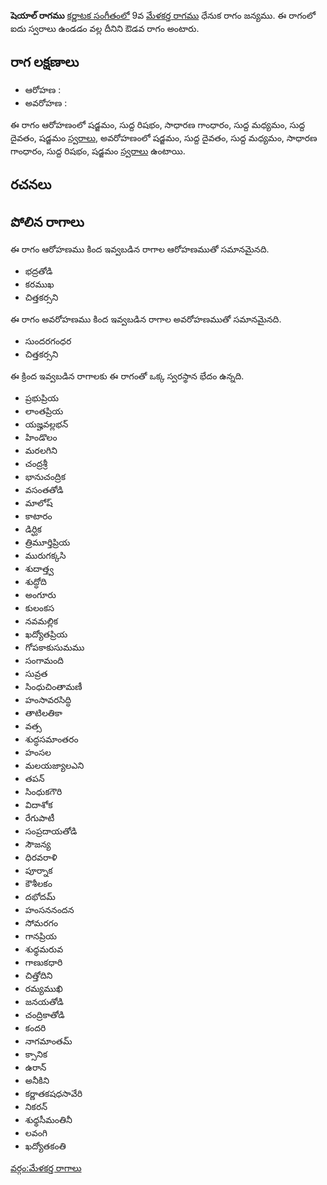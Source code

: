 {{Infobox ragam
	| name          	= షెయాల్
	| synonym	    	= 
	| mela          	= 
	| chakra        	= 
	| janaka        	= 
	| type          	= ఔడవ
	| arohanam      	= {{svaraC|S|R1|G2|M1|D1|S'}} 
	| avarohanam    	= {{svaraC|S'|D1|M1|G2|R1|S}}
	| jeeva         	=
	| chhaya        	=
	| nyasa         	=
	| vishesha      	= 
	| equivalent  		= 
}}
{{కర్ణాటక సంగీత రాగాలు}}
'''షెయాల్ రాగము''' [[కర్ణాటక సంగీతం]]లో 9వ [[మేళకర్త రాగము]] ధేనుక రాగం జన్యము.  ఈ రాగంలో ఐదు స్వరాలు ఉండడం వల్ల దీనిని ఔడవ రాగం అంటారు.


==రాగ లక్షణాలు==


* ఆరోహణ : {{svaraC|S|R1|G2|M1|D1|S'}} 
* అవరోహణ : {{svaraC|S'|D1|M1|G2|R1|S}}

ఈ రాగం ఆరోహణంలో షడ్జమం, సుద్ద రిషభం, సాధారణ గాంధారం, సుద్ద మధ్యమం, సుద్ద దైవతం, షడ్జమం [[స్వరాలు]], అవరోహణంలో షడ్జమం, సుద్ద దైవతం, సుద్ద మధ్యమం, సాధారణ గాంధారం, సుద్ద రిషభం, షడ్జమం [[స్వరాలు]] ఉంటాయి.

==రచనలు==



==పోలిన రాగాలు==
ఈ రాగం ఆరోహణము కింద ఇవ్వబడిన రాగాల ఆరోహణముతో సమానమైనది.
* భద్రతోడి
* కరముఖ
* చిత్తకర్సని

ఈ రాగం అవరోహణము కింద ఇవ్వబడిన రాగాల అవరోహణముతో సమానమైనది.
* సుందరగంధర
* చిత్తకర్సని

ఈ క్రింద ఇవ్వబడిన రాగాలకు ఈ రాగంతో ఒక్క స్వరస్థాన భేదం ఉన్నది.
* ప్రభుప్రియ
* లాంతప్రియ
* యజ్హవల్లభన్
* హిండొలం
* మరలగిని
* చంద్రశ్రీ
* భానుచంద్రిక
* వసంతతోడి
* మాలోష్
* కాటారం
* డిర్ఘిక
* త్రిమూర్తిప్రియ
* మురుగక్కసి
* శుదాత్త్వ
* శుద్ధోది
* అంగూరు
* కులంకస
* నవమల్లిక
* ఖద్యోతప్రియ
* గోపకాకుసుమము
* సంగామంది
* సువ్రత
* సింధుచింతామణీ
* హంసావరసిద్ధి
* తాటిలతికా
* వత్స
* శుద్ధసమాంతరం
* హంసల
* మలయజ్యాలఎని
* తపన్
* సింధుకగౌరి
* విదాశోక
* రేగుపాటీ
* సంప్రదాయతోడి
* సౌజన్య
* ధిరవరాళి
* పూర్నాక
* కౌశీలకం
* దభోదమ్
* హంసననందన
* సోమరగం
* గానప్రియ
* శుధ్ధమరువ
* గాణుకధారి
* చిత్తోదిని
* రమ్యముఖి
* జనయతోడి
* చంద్రికాతోడి
* కందరి
* నాగమాంతమ్
* క్సానిక
* ఉరాన్
* అనీకిని
* కర్ణాతకషధసావేరి
* నికరన్
* శుధ్ధసీమంతినీ
* లవంగి
* ఖద్యోతకంతి



[[వర్గం:మేళకర్త రాగాలు]]